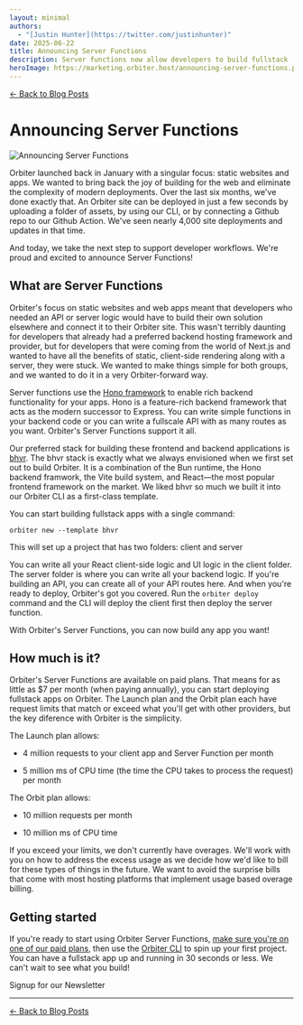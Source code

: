 ```yaml
---
layout: minimal
authors:
  - "[Justin Hunter](https://twitter.com/justinhunter)"
date: 2025-06-22
title: Announcing Server Functions
description: Server functions now allow developers to build fullstack
heroImage: https://marketing.orbiter.host/announcing-server-functions.png
---
```



[← Back to Blog Posts](/blog)

# Announcing Server Functions

![Announcing Server Functions](https://marketing.orbiter.host/announcing-server-functions.png)

Orbiter launched back in January with a singular focus: static websites and apps. We wanted to bring back the joy of building for the web and eliminate the complexity of modern deployments. Over the last six months, we've done exactly that. An Orbiter site can be deployed in just a few seconds by uploading a folder of assets, by using our CLI, or by connecting a Github repo to our Github Action. We've seen nearly 4,000 site deployments and updates in that time.

And today, we take the next step to support developer workflows. We're proud and excited to announce Server Functions!

## What are Server Functions

Orbiter's focus on static websites and web apps meant that developers who needed an API or server logic would have to build their own solution elsewhere and connect it to their Orbiter site. This wasn't terribly daunting for developers that already had a preferred backend hosting framework and provider, but for developers that were coming from the world of Next.js and wanted to have all the benefits of static, client-side rendering along with a server, they were stuck. We wanted to make things simple for both groups, and we wanted to do it in a very Orbiter-forward way.

Server functions use the [Hono framework](https://hono.dev/) to enable rich backend functionality for your apps. Hono is a feature-rich backend framework that acts as the modern successor to Express. You can write simple functions in your backend code or you can write a fullscale API with as many routes as you want. Orbiter's Server Functions support it all.

Our preferred stack for building these frontend and backend applications is [bhvr](https://bhvr.dev/). The bhvr stack is exactly what we always envisioned when we first set out to build Orbiter. It is a combination of the Bun runtime, the Hono backend framwork, the Vite build system, and React—the most popular frontend framework on the market. We liked bhvr so much we built it into our Orbiter CLI as a first-class template.

You can start building fullstack apps with a single command:

`orbiter new --template bhvr`

This will set up a project that has two folders: client and server

You can write all your React client-side logic and UI logic in the client folder. The server folder is where you can write all your backend logic. If you're building an API, you can create all of your API routes here. And when you're ready to deploy, Orbiter's got you covered. Run the `orbiter deploy` command and the CLI will deploy the client first then deploy the server function.

With Orbiter's Server Functions, you can now build any app you want!

## How much is it?

Orbiter's Server Functions are available on paid plans. That means for as little as $7 per month (when paying annually), you can start deploying fullstack apps on Orbiter. The Launch plan and the Orbit plan each have request limits that match or exceed what you'll get with other providers, but the key diference with Orbiter is the simplicity.

The Launch plan allows:

*   4 million requests to your client app and Server Function per month

*   5 million ms of CPU time (the time the CPU takes to process the request) per month


The Orbit plan allows:

*   10 million requests per month

*   10 million ms of CPU time


If you exceed your limits, we don't currently have overages. We'll work with you on how to address the excess usage as we decide how we'd like to bill for these types of things in the future. We want to avoid the surprise bills that come with most hosting platforms that implement usage based overage billing.

## Getting started

If you're ready to start using Orbiter Server Functions, [make sure you're on one of our paid plans](https://orbiter.host/pricing), then use the [Orbiter CLI](https://docs.orbiter.host/cli-reference/) to spin up your first project. You can have a fullstack app up and running in 30 seconds or less. We can't wait to see what you build!

<div className="flex items-center flex-col gap-2 justify-center">
	<p className="font-bold">Signup for our Newsletter</p>
	<NewsletterForm />
</div>

---

[← Back to Blog Posts](/blog)
